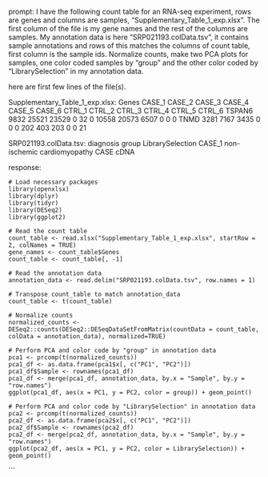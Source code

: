 prompt:
I have the following count table for an RNA-seq experiment, rows are genes and columns are samples, "Supplementary_Table_1_exp.xlsx". The first column of the file is my gene names and the rest of the columns are samples. My annotation data is here  "SRP021193.colData.tsv", it contains sample annotations and rows of this matches the columns of count table, first column is the sample ids. Normalize counts, make two PCA plots for samples, one color coded samples by "group" and the other color coded by "LibrarySelection" in my annotation data.

here are first few lines of the file(s).

Supplementary_Table_1_exp.xlsx:
Genes	CASE_1	CASE_2	CASE_3	CASE_4	CASE_5	CASE_6	CTRL_1	CTRL_2	CTRL_3	CTRL_4	CTRL_5	CTRL_6
TSPAN6	9832	25521	23529	0	32	0	10558	20573	6507	0	0	 0
TNMD	3281	 7167	 3435	0	 0	0	  202	  403	 203	0	0	21


SRP021193.colData.tsv:
	diagnosis	group	LibrarySelection
CASE_1	non-ischemic cardiomyopathy	CASE	cDNA


response:
```
# Load necessary packages
library(openxlsx)
library(dplyr)
library(tidyr)
library(DESeq2)
library(ggplot2)

# Read the count table
count_table <- read.xlsx("Supplementary_Table_1_exp.xlsx", startRow = 2, colNames = TRUE)
gene_names <- count_table$Genes
count_table <- count_table[, -1]

# Read the annotation data
annotation_data <- read.delim("SRP021193.colData.tsv", row.names = 1)

# Transpose count_table to match annotation_data
count_table <- t(count_table)

# Normalize counts
normalized_counts <- DESeq2::counts(DESeq2::DESeqDataSetFromMatrix(countData = count_table, colData = annotation_data), normalized=TRUE)

# Perform PCA and color code by "group" in annotation data
pca1 <- prcomp(t(normalized_counts))
pca1_df <- as.data.frame(pca1$x[, c("PC1", "PC2")])
pca1_df$Sample <- rownames(pca1_df)
pca1_df <- merge(pca1_df, annotation_data, by.x = "Sample", by.y = "row.names")
ggplot(pca1_df, aes(x = PC1, y = PC2, color = group)) + geom_point()

# Perform PCA and color code by "LibrarySelection" in annotation data
pca2 <- prcomp(t(normalized_counts))
pca2_df <- as.data.frame(pca2$x[, c("PC1", "PC2")])
pca2_df$Sample <- rownames(pca2_df)
pca2_df <- merge(pca2_df, annotation_data, by.x = "Sample", by.y = "row.names")
ggplot(pca2_df, aes(x = PC1, y = PC2, color = LibrarySelection)) + geom_point()
```
```
